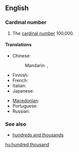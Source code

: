 ==English==

===Cardinal number===
{{enum|ten thousand|million|cardinal number|100,000}}
{{infl|en|numeral|head=[[hundred]] [[thousand]]}}

# {{cardinal}} The [[cardinal number]] 100,000.

====Translations====
{{trans-top|100,000}}
* Chinese:
*: Mandarin: {{t|zh|十萬|sc=Hani}}, {{t|zh十万|tr=shíwàn|sc=Hani}}
* Finnish: {{t-|fi|satatuhatta}}
* French: {{t|fr|cent-mille|m}}
* Italian: {{t+|it|centomila}}
* Japanese: {{t|ja|十万|tr=jūman|sc=Jpan}}
{{trans-mid}}
* [[Macedonian]]: {{t|mk|сто илјади|tr=sto íljadi|sc=Cyrl|xs=Macedonian}}
* Portuguese: {{t|pt|cem mil}}
* Russian: {{t-|ru|сто тысяч|tr=sto týs'ač|sc=Cyrl}}
{{trans-bottom}}

===See also===
* [[hundreds and thousands]]

[[hu:hundred thousand]]